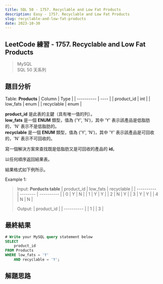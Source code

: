 ```yaml
---
title: SQL 50 - 1757. Recyclable and Low Fat Products
description: Easy - 1757. Recyclable and Low Fat Products
slug: recyclable-and-low-fat-products
date: 2023-10-30
---
```


## LeetCode 練習 - 1757. Recyclable and Low Fat Products
> MySQL  
> SQL 50 天系列

## 題目分析

Table: **Products**
| Column | Type |
| ---------- | ---- |
| product_id | int  |
| low_fats   | enum |
| recyclable | enum |  

**product_id** 是此表的主鍵（具有唯一值的列）。  
**low_fats** 是一個 **ENUM** 類型，值為 ('Y', 'N')，其中 'Y' 表示該產品是低脂肪的，'N' 表示不是低脂肪的。  
**recyclable** 是一個 **ENUM** 類型，值為 ('Y', 'N')，其中 'Y' 表示該產品是可回收的，'N' 表示不可回收的。  

寫一個解決方案來查找既是低脂肪又是可回收的產品的 **id**。  

以任何順序返回結果表。  

結果格式如下例所示。  

Example 1:  
> Input: **Porducts table**
> | product_id | low_fats | recyclable |
> | ---------- | -------- | ---------- |
> | 0          | Y        | N          |
> | 1          | Y        | Y          |
> | 2          | N        | Y          |
> | 3          | Y        | Y          |
> | 4          | N        | N          |  
> 
> Output:
> | product_id |
> | ---------- |
> | 1          |
> | 3          |

## 最終結果

```js:recyclable-and-low-fat-products.sql
# Write your MySQL query statement below
SELECT
    product_id
FROM Products
WHERE low_fats = 'Y'
    AND recyclable = 'Y';
```

## 解題思路